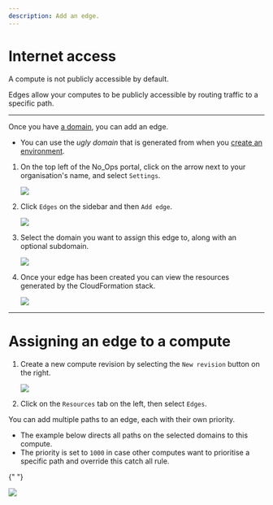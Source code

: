 ```yaml
---
description: Add an edge.
---
```



# Internet access

A compute is not publicly accessible by default.

Edges allow your computes to be publicly accessible by routing traffic to a specific path.

---

Once you have [a domain](./custom-domains), you can add an edge.

- You can use the _ugly domain_ that is generated from when you [create an environment](../getting-started/create-environment).

1. On the top left of the No_Ops portal, click on the arrow next to your organisation's name, and select `Settings`.

   <Image src="/docs/organisation_settings.webp" />

2. Click `Edges` on the sidebar and then `Add edge`.

   <Image src="/docs/edge/add_edge.webp" />

3. Select the domain you want to assign this edge to, along with an optional subdomain.

   <Image src="/docs/edge/add_edge_dialog.webp" />

4. Once your edge has been created you can view the resources generated by the CloudFormation stack.

   <Image src="/docs/edge/view_edge.webp" />

---

# Assigning an edge to a compute

1. Create a new compute revision by selecting the `New revision` button on the right.

   <Image src="/docs/edge/compute_new_revision.webp" />

2. Click on the `Resources` tab on the left, then select `Edges`.

You can add multiple paths to an edge, each with their own priority.

- The example below directs all paths on the selected domains to this compute.
- The priority is set to `1000` in case other computes want to prioritise a specific path and override this catch all rule.

{" "}

<Image src="/docs/edge/compute_edges.webp" />
